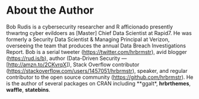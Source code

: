 # About the Author {-}

Bob Rudis is a cybersecurity researcher and R afficionado presently thwartng cyber evildoers as [Master] Chief Data Scientist at Rapid7. He was formerly a Security Data Scientist & Managing Principal at Verizon, overseeing the team that produces the annual Data Breach Investigations Report. Bob is a serial tweeter (<https://twitter.com/hrbrmstr>), avid blogger (<https://rud.is/b>), author (Data-Driven Security — [<http://amzn.to/2CKvrqX>]), Stack Overflow contributor (<https://stackoverflow.com/users/1457051/hrbrmstr>), speaker, and regular contributor to the open source community (<https://github.com/hrbrmstr>). He is the author of several packages on CRAN including **ggalt*, **hrbrthemes**, **waffle**, **statebins**.